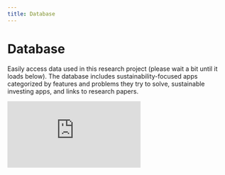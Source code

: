 ```yaml
---
title: Database
---
```



# Database

Easily access data used in this research project (please wait a bit until it loads below). The database includes sustainability-focused apps categorized by features and problems they try to solve, sustainable investing apps, and links to research papers.

 <Embed src="https://airtable.com/embed/shr4SJcuhnfPBKLXo?backgroundColor=red" text="Loading Database..." />